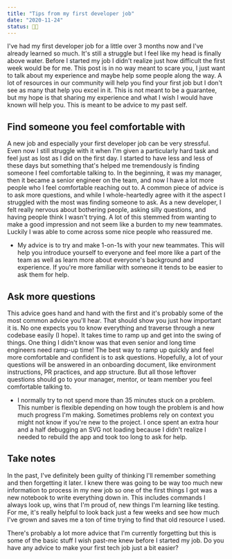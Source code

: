 ```yaml
---
title: "Tips from my first developer job"
date: "2020-11-24"
status: 👩‍🌾
---
```


I've had my first developer job for a little over 3 months now and I've already learned so much. It's still a struggle but I feel like my head is finally above water. Before I started my job I didn't realize just how difficult the first week would be for me. This post is in no way meant to scare you, I just want to talk about my experience and maybe help some people along the way. A lot of resources in our community will help you find your first job but I don't see as many that help you excel in it. This is not meant to be a guarantee, but my hope is that sharing my experience and what I wish I would have known will help you. This is meant to be advice to my past self.

## Find someone you feel comfortable with

A new job and especially your first developer job can be very stressful. Even now I still struggle with it when I'm given a particularly hard task and feel just as lost as I did on the first day. I started to have less and less of these days but something that's helped me tremendously is finding someone I feel comfortable talking to. In the beginning, it was my manager, then it became a senior engineer on the team, and now I have a lot more people who I feel comfortable reaching out to. A common piece of advice is to ask more questions, and while I whole-heartedly agree with it the aspect I struggled with the most was finding someone to ask. As a new developer, I felt really nervous about bothering people, asking silly questions, and having people think I wasn't trying. A lot of this stemmed from wanting to make a good impression and not seem like a burden to my new teammates. Luckily I was able to come across some nice people who reassured me.

- My advice is to try and make 1-on-1s with your new teammates. This will help you introduce yourself to everyone and feel more like a part of the team as well as learn more about everyone's background and experience. If you're more familiar with someone it tends to be easier to ask them for help.

## Ask more questions

This advice goes hand and hand with the first and it's probably some of the most common advice you'll hear. That should show you just how important it is. No one expects you to know everything and traverse through a new codebase easily (I hope). It takes time to ramp up and get into the swing of things. One thing I didn't know was that even senior and long time engineers need ramp-up time! The best way to ramp up quickly and feel more comfortable and confident is to ask questions. Hopefully, a lot of your questions will be answered in an onboarding document, like environment instructions, PR practices, and app structure. But all those leftover questions should go to your manager, mentor, or team member you feel comfortable talking to.

- I normally try to not spend more than 35 minutes stuck on a problem. This number is flexible depending on how tough the problem is and how much progress I'm making. Sometimes problems rely on context you might not know if you're new to the project. I once spent an extra hour and a half debugging an SVG not loading because I didn't realize I needed to rebuild the app and took too long to ask for help.

## Take notes

In the past, I've definitely been guilty of thinking I'll remember something and then forgetting it later. I knew there was going to be way too much new information to process in my new job so one of the first things I got was a new notebook to write everything down in. This includes commands I always look up, wins that I'm proud of, new things I'm learning like testing. For me, it's really helpful to look back just a few weeks and see how much I've grown and saves me a ton of time trying to find that old resource I used.

There's probably a lot more advice that I'm currently forgetting but this is some of the basic stuff I wish past-me knew before I started my job. Do you have any advice to make your first tech job just a bit easier?

